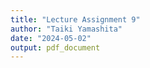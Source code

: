 ```yaml
---
title: "Lecture Assignment 9"
author: "Taiki Yamashita"
date: "2024-05-02"
output: pdf_document
---
```

